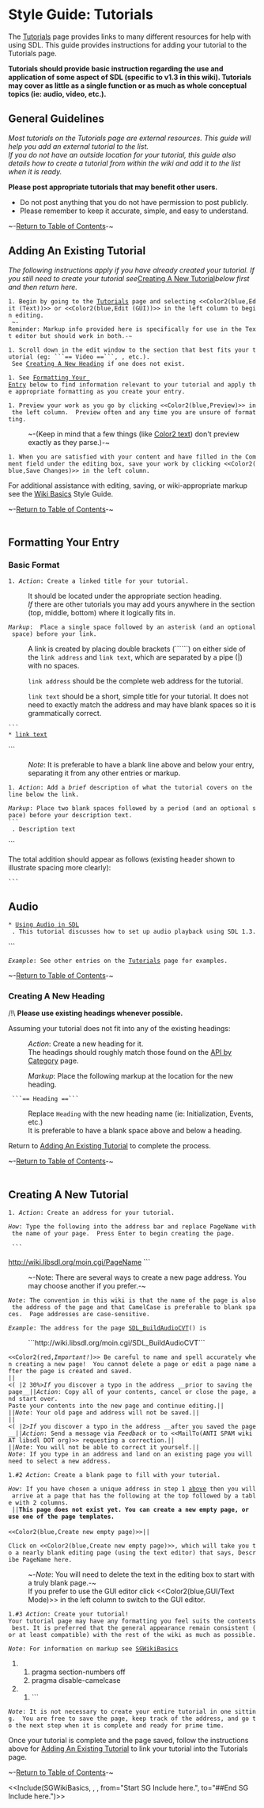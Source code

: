 <!-- pragma section-numbers off -->
<!-- pragma camelcase off -->
<!-- acl All:read -->

= Style Guide: Tutorials =

The [[Tutorials|Tutorials]] page provides links to many different resources for help with using SDL.  This guide provides instructions for adding your tutorial to the Tutorials page. 

'''Tutorials should provide basic instruction regarding the use and application of some aspect of SDL (specific to v1.3 in this wiki).  Tutorials may cover as little as a single function or as much as whole conceptual topics (ie: audio, video, etc.).'''

<span id="ToC"></span>

== General Guidelines ==
''Most tutorials on the Tutorials page are external resources.  This guide will help you add an external tutorial to the list.<br/>If you do not have an outside location for your tutorial, this guide also details how to create a tutorial from within the wiki and add it to the list when it is ready.''

'''Please post appropriate tutorials that may benefit other users.'''
* Do not post anything that you do not have permission to post publicly.
* Please remember to keep it accurate, simple, and easy to understand.

~-[[#ToC|Return to Table of Contents]]-~
<br/>
<span id="existing"></span>
== Adding An Existing Tutorial ==
''The following instructions apply if you have already created your tutorial.  If you still need to create your tutorial see ''[[#creating|Creating A New Tutorial]]'' below first and then return here.''

 1. Begin by going to the [[Tutorials|Tutorials]] page and selecting <<Color2(blue,Edit (Text))>> or <<Color2(blue,Edit (GUI))>> in the left column to begin editing.
  ~-Reminder: Markup info provided here is specifically for use in the Text editor but should work in both.-~

 1. Scroll down in the edit window to the section that best fits your tutorial (eg: ```== Video ==```, {{{== Audio ==}}}, etc.).<br/> See [[#heading|Creating A New Heading]] if one does not exist.

 1. See [[#formatting|Formatting Your Entry]] below to find information relevant to your tutorial and apply the appropriate formatting as you create your entry.

 1. Preview your work as you go by clicking <<Color2(blue,Preview)>> in the left column.  Preview often and any time you are unsure of formatting. 
: ~-(Keep in mind that a few things (like [[SGWikiBasics#color2|Color2 text]]) don't preview exactly as they parse.)-~

 1. When you are satisfied with your content and have filled in the Comment field under the editing box, save your work by clicking <<Color2(blue,Save Changes)>> in the left column.

For additional assistance with editing, saving, or wiki-appropriate markup see the [[SGWikiBasics|Wiki Basics]] Style Guide.

~-[[#ToC|Return to Table of Contents]]-~
<br/>
<br/>
<span id="formatting"></span>
== Formatting Your Entry ==

=== Basic Format ===
 1. ''Action'': Create a linked title for your tutorial.  
: It should be located under the appropriate section heading.
: ''If'' there are other tutorials you may add yours anywhere in the section (top, middle, bottom) where it logically fits in.

 ''Markup'':  Place a single space followed by an asterisk (and an optional space) before your link.

: A link is created by placing double brackets (```[[ ]]```) on either side of the <code>link address</code> and <code>link text</code>, which are separated by a pipe (|) with no spaces.

: <code>link address</code> should be the complete web address for the tutorial.

: <code>link text</code> should be a short, simple title for your tutorial.  It does not need to exactly match the address and may have blank spaces so it is grammatically correct.
 ```
 * [[link address|link text]]
```

: ''Note'': It is preferable to have a blank line above and below your entry, separating it from any other entries or markup.

 1. ''Action'': Add a ''brief'' description of what the tutorial covers on the line below the link.

 ''Markup'': Place two blank spaces followed by a period (and an optional space) before your description text.
 ```
  . Description text
```

The total addition should appear as follows (existing header shown to illustrate spacing more clearly):
 ```
== Audio ==

 * [[http://your.tutorial.html|Using Audio in SDL]]
  . This tutorial discusses how to set up audio playback using SDL 1.3.
```
 ''Example'': See other entries on the [[Tutorials|Tutorials]] page for examples.

~-[[#ToC|Return to Table of Contents]]-~

<span id="heading"></span>
=== Creating A New Heading ===
/!\ '''Please use existing headings whenever possible.'''

Assuming your tutorial does not fit into any of the existing headings: 
: ''Action'': Create a new heading for it.
: The headings should roughly match those found on the [[APIByCategory|API by Category]] page.  

: ''Markup'': Place the following markup at the location for the new heading.
  ```== Heading ==```
: Replace <code>Heading</code> with the new heading name (ie: Initialization, Events, etc.)
: It is preferable to have a blank space above and below a heading.

Return to [[#existing|Adding An Existing Tutorial]] to complete the process.

~-[[#ToC|Return to Table of Contents]]-~
<br/>
<br/>
<span id="creating"></span>
== Creating A New Tutorial ==
 1. ''Action'': Create an address for your tutorial.

 ''How'': Type the following into the address bar and replace <code>PageName</code> with the name of your page.  Press Enter to begin creating the page.

  ```
http://wiki.libsdl.org/moin.cgi/PageName
```
: ~-Note: There are several ways to create a new page address.  You may choose another if you prefer.-~

 ''Note'': The convention in this wiki is that the name of the page is also the address of the page and that CamelCase is preferable to blank spaces.  Page addresses are case-sensitive.

 ''Example'': The address for the page [[SDL_BuildAudioCVT]]() is
: ```http://wiki.libsdl.org/moin.cgi/SDL_BuildAudioCVT```

 <<Color2(red,''Important!'')>> Be careful to name and spell accurately when creating a new page!  You cannot delete a page or edit a page name after the page is created and saved. 
 ||<( |2 30%>''If'' you discover a typo in the address __prior to saving the page__||''Action'': Copy all of your contents, cancel or close the page, and start over.<br/>Paste your contents into the new page and continue editing.||
 ||''Note'': Your old page and address will not be saved.||
 ||<( |2>''If'' you discover a typo in the address __after you saved the page__||''Action'': Send a message via ''Feedback'' or to <<MailTo(ANTI SPAM wiki AT libsdl DOT org)>> requesting a correction.||
 ||''Note'': You will not be able to correct it yourself.||
 ''Note'': If you type in an address and land on an existing page you will need to select a new address.

 1.#2 ''Action'': Create a blank page to fill with your tutorial.

 ''How'': If you have chosen a unique address in step 1 [[#creating|above]] then you will arrive at a page that has the following at the top followed by a table with 2 columns.
  ||'''This page does not exist yet. You can create a new empty page, or use one of the page templates.'''<br/><br/><<Color2(blue,Create new empty page)>>||

 Click on <<Color2(blue,Create new empty page)>>, which will take you to a nearly blank editing page (using the text editor) that says, <code>Describe PageName here</code>.  
: ~-''Note'': You will need to delete the text in the editing box to start with a truly blank page.-~
: If you prefer to use the GUI editor click <<Color2(blue,GUI/Text Mode)>> in the left column to switch to the GUI editor.


 1.#3 ''Action'': Create your tutorial!<br/>Your tutorial page may have any formatting you feel suits the contents best. It is preferred that the general appearance remain consistent (or at least compatible) with the rest of the wiki as much as possible.

 ''Note'': For information on markup see [[SGWikiBasics]]

<!-- # ''Markup'':  Many, but not all, of the SDL wiki pages begin with the following markup.  You may want to dupl -->
<!-- #  ``` -->
###pragma section-numbers off
###pragma disable-camelcase
##```
<!-- #  . See http://wiki.libsdl.org/moin.cgi/HelpOnProcessingInstructions#section-numbers  -->

 ''Note'': It is not necessary to create your entire tutorial in one sitting.  You are free to save the page, keep track of the address, and go to the next step when it is complete and ready for prime time.

Once your tutorial is complete and the page saved, follow the instructions above for [[#existing|Adding An Existing Tutorial]] to link your tutorial into the Tutorials page.


~-[[#ToC|Return to Table of Contents]]-~



<<Include(SGWikiBasics, , , from="Start SG Include here.", to="##End SG Include here.")>>
